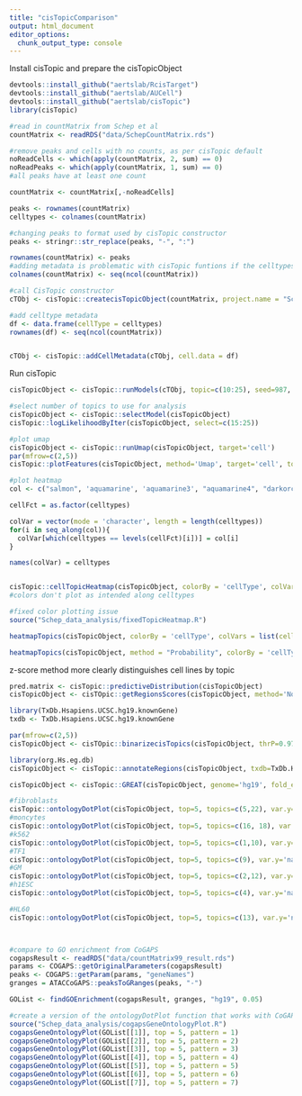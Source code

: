 ```yaml
---
title: "cisTopicComparison"
output: html_document
editor_options: 
  chunk_output_type: console
---
```

Install cisTopic and prepare the cisTopicObject
```r
devtools::install_github("aertslab/RcisTarget")
devtools::install_github("aertslab/AUCell")
devtools::install_github("aertslab/cisTopic")
library(cisTopic)

#read in countMatrix from Schep et al
countMatrix <- readRDS("data/SchepCountMatrix.rds")

#remove peaks and cells with no counts, as per cisTopic default
noReadCells <- which(apply(countMatrix, 2, sum) == 0)
noReadPeaks <- which(apply(countMatrix, 1, sum) == 0) 
#all peaks have at least one count

countMatrix <- countMatrix[,-noReadCells]

peaks <- rownames(countMatrix)
celltypes <- colnames(countMatrix)

#changing peaks to format used by cisTopic constructor
peaks <- stringr::str_replace(peaks, "-", ":")

rownames(countMatrix) <- peaks
#adding metadata is problematic with cisTopic funtions if the celltypes are left as column names
colnames(countMatrix) <- seq(ncol(countMatrix))

#call CisTopic constructor
cTObj <- cisTopic::createcisTopicObject(countMatrix, project.name = "SchepscATAC1")

#add celltype metadata
df <- data.frame(cellType = celltypes)
rownames(df) <- seq(ncol(countMatrix))


cTObj <- cisTopic::addCellMetadata(cTObj, cell.data = df)

```

Run cisTopic
```r
cisTopicObject <- cisTopic::runModels(cTObj, topic=c(10:25), seed=987, nCores=2, burnin = 120, iterations = 150, addModels=FALSE)

#select number of topics to use for analysis
cisTopicObject <- cisTopic::selectModel(cisTopicObject)
cisTopic::logLikelihoodByIter(cisTopicObject, select=c(15:25))

#plot umap
cisTopicObject <- cisTopic::runUmap(cisTopicObject, target='cell')
par(mfrow=c(2,5))
cisTopic::plotFeatures(cisTopicObject, method='Umap', target='cell', topic_contr='Probability', colorBy=NULL, cex.legend = 0.8, factor.max=.75, dim=2, legend=TRUE)

#plot heatmap
col <- c("salmon", 'aquamarine', 'aquamarine3', "aquamarine4", "darkorchid1", 'limegreen', "magenta", "orangered", "darkgreen", "darkred", "red3", "darkorange")

cellFct = as.factor(celltypes)

colVar = vector(mode = 'character', length = length(celltypes))
for(i in seq_along(col)){
  colVar[which(celltypes == levels(cellFct)[i])] = col[i]
}

names(colVar) = celltypes


cisTopic::cellTopicHeatmap(cisTopicObject, colorBy = 'cellType', colVars = list(cellType = colVar))
#colors don't plot as intended along celltypes

#fixed color plotting issue
source("Schep_data_analysis/fixedTopicHeatmap.R")

heatmapTopics(cisTopicObject, colorBy = 'cellType', colVars = list(cellType = colVar))

heatmapTopics(cisTopicObject, method = "Probability", colorBy = 'cellType', colVars = list(cellType = colVar))
```
z-score method more clearly distinguishes cell lines by topic


```r
pred.matrix <- cisTopic::predictiveDistribution(cisTopicObject)
cisTopicObject <- cisTOpic::getRegionsScores(cisTopicObject, method='NormTop', scale=TRUE)

library(TxDb.Hsapiens.UCSC.hg19.knownGene)
txdb <- TxDb.Hsapiens.UCSC.hg19.knownGene

par(mfrow=c(2,5))
cisTopicObject <- cisTOpic::binarizecisTopics(cisTopicObject, thrP=0.975, plot=TRUE)

library(org.Hs.eg.db)
cisTopicObject <- cisTopic::annotateRegions(cisTopicObject, txdb=TxDb.Hsapiens.UCSC.hg19.knownGene, annoDb='org.Hs.eg.db')

cisTopicObject <- cisTopic::GREAT(cisTopicObject, genome='hg19', fold_enrichment=2, geneHits=1, sign=0.05, request_interval=10)

#fibroblasts
cisTopic::ontologyDotPlot(cisTopicObject, top=5, topics=c(5,22), var.y='name', order.by='Binom_Adjp_BH')
#moncytes
cisTopic::ontologyDotPlot(cisTopicObject, top=5, topics=c(16, 18), var.y='name', order.by='Binom_Adjp_BH')
#k562
cisTopic::ontologyDotPlot(cisTopicObject, top=5, topics=c(1,10), var.y='name', order.by='Binom_Adjp_BH')
#TF1
cisTopic::ontologyDotPlot(cisTopicObject, top=5, topics=c(9), var.y='name', order.by='Binom_Adjp_BH')
#GM
cisTopic::ontologyDotPlot(cisTopicObject, top=5, topics=c(2,12), var.y='name', order.by='Binom_Adjp_BH')
#h1ESC
cisTopic::ontologyDotPlot(cisTopicObject, top=5, topics=c(4), var.y='name', order.by='Binom_Adjp_BH')

#HL60
cisTopic::ontologyDotPlot(cisTopicObject, top=5, topics=c(13), var.y='name', order.by='Binom_Adjp_BH')



#compare to GO enrichment from CoGAPS
cogapsResult <- readRDS("data/countMatrix99_result.rds")
params <- COGAPS::getOriginalParameters(cogapsResult)
peaks <- COGAPS::getParam(params, "geneNames")
granges = ATACCoGAPS::peaksToGRanges(peaks, "-")

GOList <- findGOEnrichment(cogapsResult, granges, "hg19", 0.05)

#create a version of the ontologyDotPlot function that works with CoGAPS input for comparative visualization
source("Schep_data_analysis/cogapsGeneOntologyPlot.R")
cogapsGeneOntologyPlot(GOList[[1]], top = 5, pattern = 1)
cogapsGeneOntologyPlot(GOList[[2]], top = 5, pattern = 2)
cogapsGeneOntologyPlot(GOList[[3]], top = 5, pattern = 3)
cogapsGeneOntologyPlot(GOList[[4]], top = 5, pattern = 4)
cogapsGeneOntologyPlot(GOList[[5]], top = 5, pattern = 5)
cogapsGeneOntologyPlot(GOList[[6]], top = 5, pattern = 6)
cogapsGeneOntologyPlot(GOList[[7]], top = 5, pattern = 7)
```

